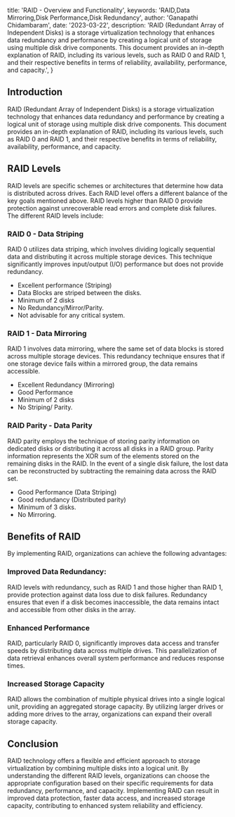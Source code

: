   title: 'RAID - Overview and Functionality',
  keywords: 'RAID,Data Mirroring,Disk Performance,Disk Redundancy',
  author: 'Ganapathi Chidambaram',
  date: '2023-03-22',
  description:
    'RAID (Redundant Array of Independent Disks) is a storage virtualization technology that enhances data redundancy and performance by creating a logical unit of storage using multiple disk drive components. This document provides an in-depth explanation of RAID, including its various levels, such as RAID 0 and RAID 1, and their respective benefits in terms of reliability, availability, performance, and capacity.',
}

## Introduction

RAID (Redundant Array of Independent Disks) is a storage virtualization technology that enhances data redundancy and performance by creating a logical unit of storage using multiple disk drive components. This document provides an in-depth explanation of RAID, including its various levels, such as RAID 0 and RAID 1, and their respective benefits in terms of reliability, availability, performance, and capacity.

## RAID Levels
RAID levels are specific schemes or architectures that determine how data is distributed across drives. Each RAID level offers a different balance of the key goals mentioned above. RAID levels higher than RAID 0 provide protection against unrecoverable read errors and complete disk failures. The different RAID levels include:

### RAID 0 - Data Striping
RAID 0 utilizes data striping, which involves dividing logically sequential data and distributing it across multiple storage devices. This technique significantly improves input/output (I/O) performance but does not provide redundancy.

- Excellent performance (Striping)
- Data Blocks are striped between the disks.
- Minimum of 2 disks
- No Redundancy/Mirror/Parity.
- Not advisable for any critical system.

### RAID 1 - Data Mirroring
RAID 1 involves data mirroring, where the same set of data blocks is stored across multiple storage devices. This redundancy technique ensures that if one storage device fails within a mirrored group, the data remains accessible.

- Excellent Redundancy (Mirroring)
- Good Performance
- Minimum of 2 disks
- No Striping/ Parity.

### RAID Parity - Data Parity
RAID parity employs the technique of storing parity information on dedicated disks or distributing it across all disks in a RAID group. Parity information represents the XOR sum of the elements stored on the remaining disks in the RAID. In the event of a single disk failure, the lost data can be reconstructed by subtracting the remaining data across the RAID set.

- Good Performance (Data Striping)
- Good redundancy (Distributed parity)
- Minimum of 3 disks.
- No Mirroring.

## Benefits of RAID

By implementing RAID, organizations can achieve the following advantages:

### Improved Data Redundancy:
RAID levels with redundancy, such as RAID 1 and those higher than RAID 1, provide protection against data loss due to disk failures. Redundancy ensures that even if a disk becomes inaccessible, the data remains intact and accessible from other disks in the array.

### Enhanced Performance
RAID, particularly RAID 0, significantly improves data access and transfer speeds by distributing data across multiple drives. This parallelization of data retrieval enhances overall system performance and reduces response times.

### Increased Storage Capacity
RAID allows the combination of multiple physical drives into a single logical unit, providing an aggregated storage capacity. By utilizing larger drives or adding more drives to the array, organizations can expand their overall storage capacity.

## Conclusion
RAID technology offers a flexible and efficient approach to storage virtualization by combining multiple disks into a logical unit. By understanding the different RAID levels, organizations can choose the appropriate configuration based on their specific requirements for data redundancy, performance, and capacity. Implementing RAID can result in improved data protection, faster data access, and increased storage capacity, contributing to enhanced system reliability and efficiency.
